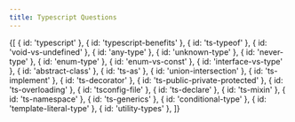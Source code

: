 ```yaml
---
title: Typescript Questions
---
```



<List path="questions/typescript/">
	{[
		{ id: 'typescript' },
		{ id: 'typescript-benefits' },
		{ id: 'ts-typeof' },
		{ id: 'void-vs-undefined' },
		{ id: 'any-type' },
		{ id: 'unknown-type' },
		{ id: 'never-type' },
		{ id: 'enum-type' },
		{ id: 'enum-vs-const' },
		{ id: 'interface-vs-type' },
		{ id: 'abstract-class' },
		{ id: 'ts-as' },
		{ id: 'union-intersection' },
		{ id: 'ts-implement' },
		{ id: 'ts-decorator' },
		{ id: 'ts-public-private-protected' },
		{ id: 'ts-overloading' },
		{ id: 'tsconfig-file' },
		{ id: 'ts-declare' },
		{ id: 'ts-mixin' },
		{ id: 'ts-namespace' },
		{ id: 'ts-generics' },
		{ id: 'conditional-type' },
		{ id: 'template-literal-type' },
		{ id: 'utility-types' },
	]}
</List>
